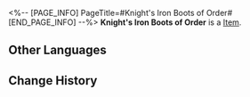 <%-- [PAGE_INFO]
PageTitle=#Knight's Iron Boots of Order#
[END_PAGE_INFO] --%>
{{Item Infobox
|id          = 41034
|image       = Item Knight's Iron Boots of Order.png
|type        = 
|invCategory = Relics
|rarity      = 3
|effect      = 
|description = Standard boots distributed to the Knights of the Church of Purity Palace, with a simple word carved on their heels: Order.
|source1     = [[Cavern of Corrosion: Cloudford]]
}}
'''Knight's Iron Boots of Order''' is a [[Item]].

==Other Languages==
{{Other Languages
|en   = Knight's Iron Boots of Order
|zhs  = 圣骑的秩序铁靴
|zht  = 聖騎的秩序鐵靴
|ja   = 聖騎士の秩序の鉄靴
|ko   = 팔라딘의 질서 철장화
|es   = Grebas del orden de la paladina
|fr   = Bottes de fer de l'ordre du chevalier
|ru   = Железные сапоги порядка рыцаря
|th   = Knight's Iron Boots of Order
|vi   = Giày Sắt Thánh Kỵ Sĩ
|de   = Eiserne Stiefel der Ordnung der Ritterin
|id   = Knight's Iron Boots of Order
|pt   = Botas de Ferro da Ordem da Cavaleira
}}

==Change History==
{{Change History|1.0}}